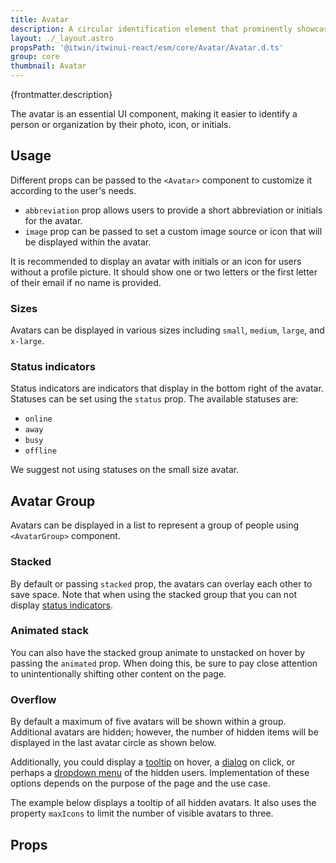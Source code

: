 ```yaml
---
title: Avatar
description: A circular identification element that prominently showcases the user's customized profile picture or their first and last name initials.
layout: ./_layout.astro
propsPath: '@itwin/itwinui-react/esm/core/Avatar/Avatar.d.ts'
group: core
thumbnail: Avatar
---
```



<p>{frontmatter.description}</p>

<LiveExample src='Avatar.main.tsx'>
  <AllExamples.AvatarMainExample client:load />
</LiveExample>

The avatar is an essential UI component, making it easier to identify a person or organization by their photo, icon, or initials.

## Usage

Different props can be passed to the `<Avatar>` component to customize it according to the user's needs.

- `abbreviation` prop allows users to provide a short abbreviation or initials for the avatar.
- `image` prop can be passed to set a custom image source or icon that will be displayed within the avatar.

<LiveExample src='Avatar.types.tsx'>
  <AllExamples.AvatarTypesExample client:load />
</LiveExample>

It is recommended to display an avatar with initials or an icon for users without a profile picture. It should show one or two letters or the first letter of their email if no name is provided.

### Sizes

Avatars can be displayed in various sizes including `small`, `medium`, `large`, and `x-large`.

<LiveExample src='Avatar.sizes.tsx'>
  <AllExamples.AvatarSizesExample client:load />
</LiveExample>

### Status indicators

Status indicators are indicators that display in the bottom right of the avatar. Statuses can be set using the `status` prop. The available statuses are:

- `online`
- `away`
- `busy`
- `offline`

We suggest not using statuses on the small size avatar.

<LiveExample src='Avatar.statuses.tsx'>
  <AllExamples.AvatarStatusesExample client:load />
</LiveExample>

## Avatar Group

Avatars can be displayed in a list to represent a group of people using `<AvatarGroup>` component.

### Stacked

By default or passing `stacked` prop, the avatars can overlay each other to save space. Note that when using the stacked group that you can not display [status indicators](#status-indicators).

<LiveExample src='Avatar.groupstacked.tsx'>
  <AllExamples.AvatarGroupStackedExample client:load />
</LiveExample>

### Animated stack

You can also have the stacked group animate to unstacked on hover by passing the `animated` prop. When doing this, be sure to pay close attention to unintentionally shifting other content on the page.

<LiveExample src='Avatar.groupanimated.tsx'>
  <AllExamples.AvatarGroupAnimatedExample client:load />
</LiveExample>

### Overflow

By default a maximum of five avatars will be shown within a group. Additional avatars are hidden; however, the number of hidden items will be displayed in the last avatar circle as shown below.

<LiveExample src='Avatar.groupoverflow.tsx'>
  <AllExamples.AvatarGroupOverflowExample client:load />
</LiveExample>

Additionally, you could display a [tooltip](tooltip) on hover, a [dialog](dialog) on click, or perhaps a [dropdown menu](dropdownmenu) of the hidden users. Implementation of these options depends on the purpose of the page and the use case.

The example below displays a tooltip of all hidden avatars. It also uses the property `maxIcons` to limit the number of visible avatars to three.

<LiveExample src='Avatar.groupoverflowtooltip.tsx'>
  <AllExamples.AvatarGroupOverflowTooltipExample client:load />
</LiveExample>

## Props

<PropsTable path={frontmatter.propsPath} />
